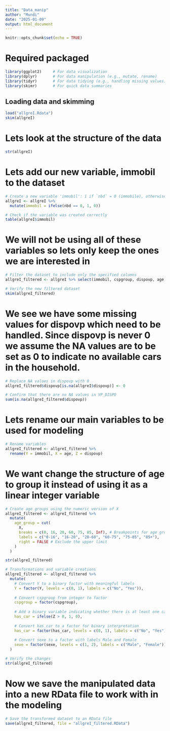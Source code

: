 ---
title: "Data_manip"
author: "Mundi"
date: "2025-01-09"
output: html_document
---

```{r setup, include=FALSE}
knitr::opts_chunk$set(echo = TRUE)
```

# Required packaged
```{r}
library(ggplot2)     # For data visualization
library(dplyr)       # For data manipulation (e.g., mutate, rename)
library(tidyr)       # For data tidying (e.g., handling missing values)
library(skimr)       # For quick data summaries
```

## Loading data and skimming

```{r}
load("allgreI.Rdata")
skim(allgreI)
```

# Lets look at the structure of the data
```{r}
str(allgreI)
```
# Lets add our new variable, immobil to the dataset
```{r}
# Create a new variable 'immobil': 1 if `nbd` = 0 (immobile), otherwise 0
allgreI <- allgreI %>%
  mutate(immobil = ifelse(nbd == 0, 1, 0))

# Check if the variable was created correctly
table(allgreI$immobil)
```

# We will not be using all of these variables so lets only keep the ones we are interested in

```{r}
# Filter the dataset to include only the specified columns
allgreI_filtered <- allgreI %>% select(immobil, cspgroup, dispovp, age, sexe)

# Verify the new filtered dataset
skim(allgreI_filtered)
```

# We see we have some missing values for dispovp which need to be handled. Since dispovp is never 0 we assume the NA values are to be set as 0 to indicate no available cars in the household.

```{r}
# Replace NA values in dispovp with 0
allgreI_filtered$dispovp[is.na(allgreI$dispovp)] <- 0

# Confirm that there are no NA values in VP_DISPO
sum(is.na(allgreI_filtered$dispovp))
```
# Lets rename our main variables to be used for modeling

```{r}
# Rename variables
allgreI_filtered <- allgreI_filtered %>%
  rename(Y = immobil, X = age, Z = dispovp)
```

# We want change the structure of age to group it instead of using it as a linear integer variable
```{r}
# Create age groups using the numeric version of X
allgreI_filtered <- allgreI_filtered %>%
  mutate(
    age_group = cut(
      X, 
      breaks = c(0, 16, 20, 60, 75, 85, Inf), # Breakpoints for age groups
      labels = c("0-16", "16-20", "20-60", "60-75", "75-85", "85+"),
      right = FALSE # Exclude the upper limit
    )
  )
```

```{r}
str(allgreI_filtered)
```
```{r}
# Transformations and variable creations
allgreI_filtered <- allgreI_filtered %>%
  mutate(
    # Convert Y to a binary factor with meaningful labels
    Y = factor(Y, levels = c(0, 1), labels = c("No", "Yes")),
    
    # Convert cspgroup from integer to factor
    cspgroup = factor(cspgroup),
    
    # Add a binary variable indicating whether there is at least one car
    has_car = ifelse(Z > 0, 1, 0),
    
    # Convert has_car to a factor for binary interpretation
    has_car = factor(has_car, levels = c(0, 1), labels = c("No", "Yes")),
    
    # Convert sexe to a factor with labels Male and Female
    sexe = factor(sexe, levels = c(1, 2), labels = c("Male", "Female"))
  )

# Verify the changes
str(allgreI_filtered)
```

# Now we save the manipulated data into a new RData file to work with in the modeling
```{r}
# Save the transformed dataset to an RData file
save(allgreI_filtered, file = "allgreI_filtered.RData")
```

